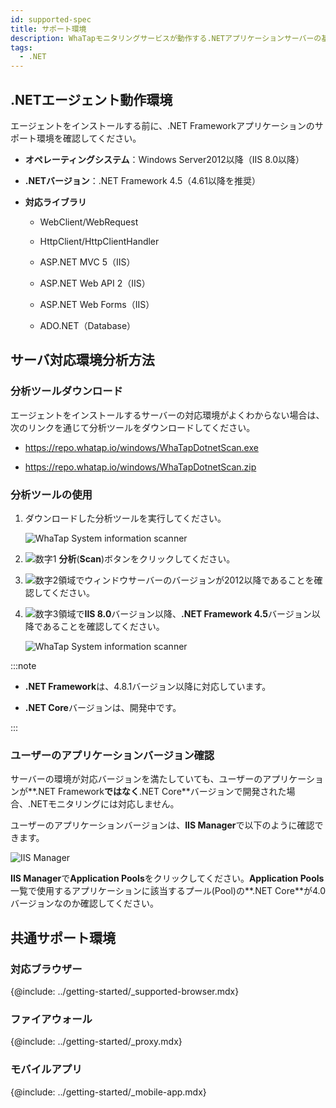 ```yaml
---
id: supported-spec
title: サポート環境
description: WhaTapモニタリングサービスが動作する.NETアプリケーションサーバーの基本スペックを調べてください。
tags:
  - .NET
---
```


## .NETエージェント動作環境

エージェントをインストールする前に、.NET Frameworkアプリケーションのサポート環境を確認してください。

-   **オペレーティングシステム**：Windows Server2012以降（IIS 8.0以降）

-   **.NETバージョン**：.NET Framework 4.5（4.61以降を推奨）

-   **対応ライブラリ**

    -   WebClient/WebRequest

    -   HttpClient/HttpClientHandler

    -   ASP.NET MVC 5（IIS）

    -   ASP.NET Web API 2（IIS）

    -   ASP.NET Web Forms（IIS）

    -   ADO.NET（Database）

## サーバ対応環境分析方法

### 分析ツールダウンロード

エージェントをインストールするサーバーの対応環境がよくわからない場合は、次のリンクを通じて分析ツールをダウンロードしてください。

-   <https://repo.whatap.io/windows/WhaTapDotnetScan.exe>

-   <https://repo.whatap.io/windows/WhaTapDotnetScan.zip>

### 分析ツールの使用

1.  ダウンロードした分析ツールを実行してください。

    ![WhaTap System information scanner](/img/apm-dotnet-analystic-env-01.png)

2.  ![数字1](/img/number-01.png) **分析**(**Scan**)ボタンをクリックしてください。

3.  ![数字2](/img/number-02.png)領域でウィンドウサーバーのバージョンが2012以降であることを確認してください。

4.  ![数字3](/img/number-03.png)領域で**IIS 8.0**バージョン以降、**.NET Framework 4.5**バージョン以降であることを確認してください。

    ![WhaTap System information scanner](/img/apm-dotnet-analystic-env-02.png)

:::note

-   **.NET Framework**は、4.8.1バージョン以降に対応しています。

-   **.NET Core**バージョンは、開発中です。

:::

### ユーザーのアプリケーションバージョン確認

サーバーの環境が対応バージョンを満たしていても、ユーザーのアプリケーションが**.NET Framework**ではなく**.NET Core**バージョンで開発された場合、.NETモニタリングには対応しません。

ユーザーのアプリケーションバージョンは、**IIS Manager**で以下のように確認できます。

![IIS Manager](/img/apm-dotnet-application-pool.png)

**IIS Manager**で**Application Pools**をクリックしてください。**Application Pools**一覧で使用するアプリケーションに該当するプール(Pool)の**.NET Core**が4.0バージョンなのか確認してください。

## 共通サポート環境

### 対応ブラウザー

{@include: ../getting-started/_supported-browser.mdx}  

### ファイアウォール

{@include: ../getting-started/_proxy.mdx}  

### モバイルアプリ

{@include: ../getting-started/_mobile-app.mdx} 
